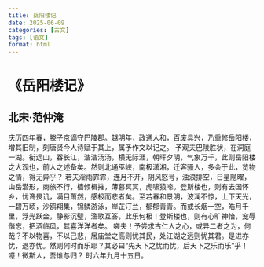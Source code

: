 ```yaml
---
title: 岳阳楼记
date: 2025-06-09
categories: [古文]
tags: [语文]
format: html
---
```

# 《岳阳楼记》
## 北宋·范仲淹
庆历四年春，滕子京谪守巴陵郡。越明年，政通人和，百废具兴，乃重修岳阳楼，增其旧制，刻唐贤今人诗赋于其上，属予作文以记之。
予观夫巴陵胜状，在洞庭一湖。衔远山，吞长江，浩浩汤汤，横无际涯，朝晖夕阴，气象万千，此则岳阳楼之大观也，前人之述备矣。然则北通巫峡，南极潇湘，迁客骚人，多会于此，览物之情，得无异乎？
若夫淫雨霏霏，连月不开，阴风怒号，浊浪排空，日星隐曜，山岳潜形，商旅不行，樯倾楫摧，薄暮冥冥，虎啸猿啼。登斯楼也，则有去国怀乡，忧谗畏讥，满目萧然，感极而悲者矣。至若春和景明，波澜不惊，上下天光，一碧万顷，沙鸥翔集，锦鳞游泳，岸芷汀兰，郁郁青青。而或长烟一空，皓月千里，浮光跃金，静影沉璧，渔歌互答，此乐何极！登斯楼也，则有心旷神怡，宠辱偕忘，把酒临风，其喜洋洋者矣。
嗟夫！予尝求古仁人之心，或异二者之为，何哉？不以物喜，不以己悲，居庙堂之高则忧其民，处江湖之远则忧其君。是进亦忧，退亦忧。然则何时而乐耶？其必曰“先天下之忧而忧，后天下之乐而乐”乎！噫！微斯人，吾谁与归？
时六年九月十五日。